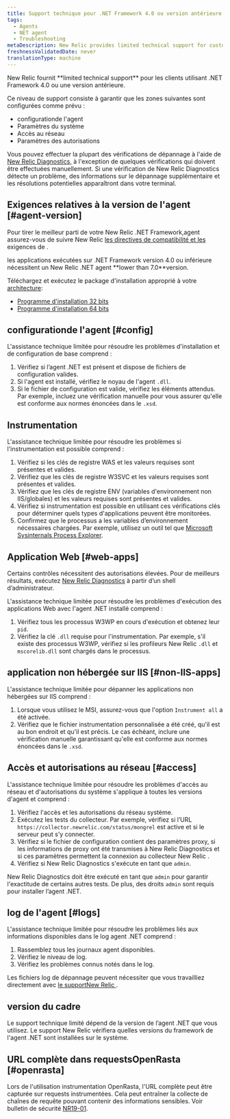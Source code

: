 ```yaml
---
title: Support technique pour .NET Framework 4.0 ou version antérieure
tags:
  - Agents
  - NET agent
  - Troubleshooting
metaDescription: New Relic provides limited technical support for customers using .NET framework 4.0 or earlier.
freshnessValidatedDate: never
translationType: machine
---
```


<Callout variant="important">
  New Relic fournit <DNT>**limited technical support**</DNT> pour les clients utilisant .NET Framework 4.0 ou une version antérieure.
</Callout>

Ce niveau de support consiste à garantir que les zones suivantes sont configurées comme prévu :

* configurationde l&apos;agent
* Paramètres du système
* Accès au réseau
* Paramètres des autorisations

Vous pouvez effectuer la plupart des vérifications de dépannage à l&apos;aide de [New Relic Diagnostics](/docs/agents/manage-apm-agents/troubleshooting/new-relic-diagnostics), à l&apos;exception de quelques vérifications qui doivent être effectuées manuellement. Si une vérification de New Relic Diagnostics détecte un problème, des informations sur le dépannage supplémentaire et les résolutions potentielles apparaîtront dans votre terminal.

## Exigences relatives à la version de l&apos;agent [#agent-version]

Pour tirer le meilleur parti de votre New Relic .NET Framework,agent assurez-vous de suivre New Relic [les directives de compatibilité et les](/docs/agents/net-agent/getting-started/compatibility-requirements-net-agent) exigences de .

<Callout variant="important">
  les applications exécutées sur .NET Framework version 4.0 ou inférieure nécessitent un New Relic .NET agent <DNT>**lower than 7.0**</DNT>version.
</Callout>

Téléchargez et exécutez le package d&apos;installation approprié à votre [architecture](/docs/agents/net-agent/getting-started/compatibility-requirements-net-agent#architecture):

* [Programme d&apos;installation 32 bits](https://download.newrelic.com/dot_net_agent/6.x_release/NewRelicDotNetAgent_x86.msi)
* [Programme d&apos;installation 64 bits](https://download.newrelic.com/dot_net_agent/6.x_release/NewRelicDotNetAgent_x64.msi)

## configurationde l&apos;agent [#config]

L&apos;assistance technique limitée pour résoudre les problèmes d&apos;installation et de configuration de base comprend :

1. Vérifiez si l’agent .NET est présent et dispose de fichiers de configuration valides.
2. Si l&apos;agent est installé, vérifiez le noyau de l&apos;agent `.dll`.
3. Si le fichier de configuration est valide, vérifiez les éléments attendus. Par exemple, incluez une vérification manuelle pour vous assurer qu&apos;elle est conforme aux normes énoncées dans le `.xsd`.

## Instrumentation

L&apos;assistance technique limitée pour résoudre les problèmes si l&apos;instrumentation est possible comprend :

1. Vérifiez si les clés de registre WAS et les valeurs requises sont présentes et valides.
2. Vérifiez que les clés de registre W3SVC et les valeurs requises sont présentes et valides.
3. Vérifiez que les clés de registre ENV (variables d&apos;environnement non IIS/globales) et les valeurs requises sont présentes et valides.
4. Vérifiez si instrumentation est possible en utilisant ces vérifications clés pour déterminer quels types d&apos;applications peuvent être monitorées.
5. Confirmez que le processus a les variables d’environnement nécessaires chargées. Par exemple, utilisez un outil tel que [Microsoft Sysinternals Process Explorer](https://docs.microsoft.com/en-us/sysinternals/downloads/process-explorer).

## Application Web [#web-apps]

Certains contrôles nécessitent des autorisations élevées. Pour de meilleurs résultats, exécutez [New Relic Diagnostics](/docs/agents/manage-apm-agents/troubleshooting/new-relic-diagnostics) à partir d’un shell d’administrateur.

L&apos;assistance technique limitée pour résoudre les problèmes d&apos;exécution des applications Web avec l&apos;agent .NET installé comprend :

1. Vérifiez tous les processus W3WP en cours d&apos;exécution et obtenez leur `pid`.
2. Vérifiez la clé `.dll` requise pour l&apos;instrumentation. Par exemple, s&apos;il existe des processus W3WP, vérifiez si les profileurs New Relic `.dll` et `mscorelib.dll` sont chargés dans le processus.

## application non hébergée sur IIS [#non-IIS-apps]

L&apos;assistance technique limitée pour dépanner les applications non hébergées sur IIS comprend :

1. Lorsque vous utilisez le MSI, assurez-vous que l&apos;option `Instrument all` a été activée.
2. Vérifiez que le fichier instrumentation personnalisée a été créé, qu&apos;il est au bon endroit et qu&apos;il est précis. Le cas échéant, inclure une vérification manuelle garantissant qu&apos;elle est conforme aux normes énoncées dans le `.xsd`.

## Accès et autorisations au réseau [#access]

L&apos;assistance technique limitée pour résoudre les problèmes d&apos;accès au réseau et d&apos;autorisations du système s&apos;applique à toutes les versions d&apos;agent et comprend :

1. Vérifiez l&apos;accès et les autorisations du réseau système.
2. Exécutez les tests du collecteur. Par exemple, vérifiez si l’URL `https://collector.newrelic.com/status/mongrel` est active et si le serveur peut s’y connecter.
3. Vérifiez si le fichier de configuration contient des paramètres proxy, si les informations de proxy ont été transmises à New Relic Diagnostics et si ces paramètres permettent la connexion au collecteur New Relic .
4. Vérifiez si New Relic Diagnostics s&apos;exécute en tant que `admin`.

New Relic Diagnostics doit être exécuté en tant que `admin` pour garantir l&apos;exactitude de certains autres tests. De plus, des droits `admin` sont requis pour installer l’agent .NET.

## log de l&apos;agent [#logs]

L&apos;assistance technique limitée pour résoudre les problèmes liés aux informations disponibles dans le log agent .NET comprend :

1. Rassemblez tous les journaux agent disponibles.
2. Vérifiez le niveau de log.
3. Vérifiez les problèmes connus notés dans le log.

Les fichiers log de dépannage peuvent nécessiter que vous travailliez directement avec [le supportNew Relic ](https://support.newrelic.com/).

## version du cadre

Le support technique limité dépend de la version de l’agent .NET que vous utilisez. Le support New Relic vérifiera quelles versions du framework de l&apos;agent .NET sont installées sur le système.

## URL complète dans requestsOpenRasta [#openrasta]

Lors de l&apos;utilisation instrumentation OpenRasta, l&apos;URL complète peut être capturée sur requests instrumentées. Cela peut entraîner la collecte de chaînes de requête pouvant contenir des informations sensibles. Voir bulletin de sécurité [NR19-01](/docs/using-new-relic/new-relic-security/security-bulletins/security-bulletin-nr19-01).